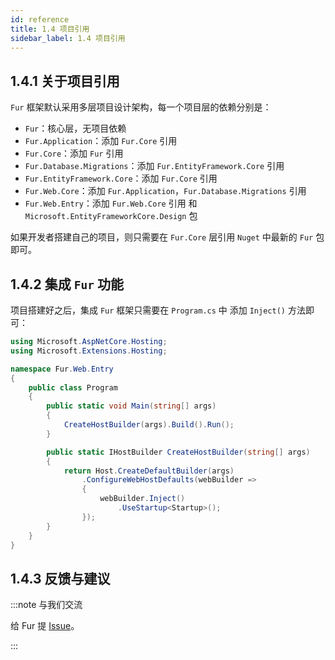 ```yaml
---
id: reference
title: 1.4 项目引用
sidebar_label: 1.4 项目引用
---
```


## 1.4.1 关于项目引用

`Fur` 框架默认采用多层项目设计架构，每一个项目层的依赖分别是：

- `Fur`：核心层，无项目依赖
- `Fur.Application`：添加 `Fur.Core` 引用
- `Fur.Core`：添加 `Fur` 引用
- `Fur.Database.Migrations`：添加 `Fur.EntityFramework.Core` 引用
- `Fur.EntityFramework.Core`：添加 `Fur.Core` 引用
- `Fur.Web.Core`：添加 `Fur.Application`，`Fur.Database.Migrations` 引用
- `Fur.Web.Entry`：添加 `Fur.Web.Core` 引用 和 `Microsoft.EntityFrameworkCore.Design` 包

如果开发者搭建自己的项目，则只需要在 `Fur.Core` 层引用 `Nuget` 中最新的 `Fur` 包即可。

## 1.4.2 集成 `Fur` 功能

项目搭建好之后，集成 `Fur` 框架只需要在 `Program.cs` 中 添加 `Inject()` 方法即可：

```cs {18}
using Microsoft.AspNetCore.Hosting;
using Microsoft.Extensions.Hosting;

namespace Fur.Web.Entry
{
    public class Program
    {
        public static void Main(string[] args)
        {
            CreateHostBuilder(args).Build().Run();
        }

        public static IHostBuilder CreateHostBuilder(string[] args)
        {
            return Host.CreateDefaultBuilder(args)
                .ConfigureWebHostDefaults(webBuilder =>
                {
                    webBuilder.Inject()
                        .UseStartup<Startup>();
                });
        }
    }
}
```

## 1.4.3 反馈与建议

:::note 与我们交流

给 Fur 提 [Issue](https://gitee.com/monksoul/Fur/issues/new?issue)。

:::
